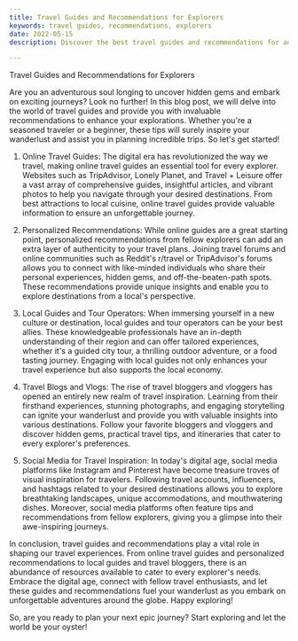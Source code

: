 ```yaml
---
title: Travel Guides and Recommendations for Explorers
keywords: travel guides, recommendations, explorers
date: 2022-05-15
description: Discover the best travel guides and recommendations for adventurous explorers looking to embark on new journeys.

---
```


Travel Guides and Recommendations for Explorers

Are you an adventurous soul longing to uncover hidden gems and embark on exciting journeys? Look no further! In this blog post, we will delve into the world of travel guides and provide you with invaluable recommendations to enhance your explorations. Whether you're a seasoned traveler or a beginner, these tips will surely inspire your wanderlust and assist you in planning incredible trips. So let's get started!

1. Online Travel Guides:
The digital era has revolutionized the way we travel, making online travel guides an essential tool for every explorer. Websites such as TripAdvisor, Lonely Planet, and Travel + Leisure offer a vast array of comprehensive guides, insightful articles, and vibrant photos to help you navigate through your desired destinations. From best attractions to local cuisine, online travel guides provide valuable information to ensure an unforgettable journey.

2. Personalized Recommendations:
While online guides are a great starting point, personalized recommendations from fellow explorers can add an extra layer of authenticity to your travel plans. Joining travel forums and online communities such as Reddit's r/travel or TripAdvisor's forums allows you to connect with like-minded individuals who share their personal experiences, hidden gems, and off-the-beaten-path spots. These recommendations provide unique insights and enable you to explore destinations from a local's perspective.

3. Local Guides and Tour Operators:
When immersing yourself in a new culture or destination, local guides and tour operators can be your best allies. These knowledgeable professionals have an in-depth understanding of their region and can offer tailored experiences, whether it's a guided city tour, a thrilling outdoor adventure, or a food tasting journey. Engaging with local guides not only enhances your travel experience but also supports the local economy.

4. Travel Blogs and Vlogs:
The rise of travel bloggers and vloggers has opened an entirely new realm of travel inspiration. Learning from their firsthand experiences, stunning photographs, and engaging storytelling can ignite your wanderlust and provide you with valuable insights into various destinations. Follow your favorite bloggers and vloggers and discover hidden gems, practical travel tips, and itineraries that cater to every explorer's preferences.

5. Social Media for Travel Inspiration:
In today's digital age, social media platforms like Instagram and Pinterest have become treasure troves of visual inspiration for travelers. Following travel accounts, influencers, and hashtags related to your desired destinations allows you to explore breathtaking landscapes, unique accommodations, and mouthwatering dishes. Moreover, social media platforms often feature tips and recommendations from fellow explorers, giving you a glimpse into their awe-inspiring journeys.

In conclusion, travel guides and recommendations play a vital role in shaping our travel experiences. From online travel guides and personalized recommendations to local guides and travel bloggers, there is an abundance of resources available to cater to every explorer's needs. Embrace the digital age, connect with fellow travel enthusiasts, and let these guides and recommendations fuel your wanderlust as you embark on unforgettable adventures around the globe. Happy exploring!

So, are you ready to plan your next epic journey? Start exploring and let the world be your oyster!